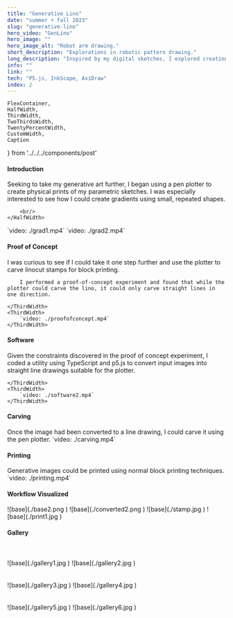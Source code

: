 ```yaml
---
title: "Generative Lino"
date: "summer + fall 2023"
slug: "generative-lino"
hero_video: "GenLino"
hero_image: ""
hero_image_alt: "Robot arm drawing."
short_description: "Explorations in robotic pattern drawing."
long_description: "Inspired by my digital sketches, I explored creating physical art with a pen plotter—a robotic arm controlled by code—producing prints with unique analog qualities. I was curious to see if I could take it one step further and use the plotter to carve linocut stamps for block printing."
info: ""
link: ""
tech: "P5.js, InkScape, AxiDraw"
index: 2
---
```

    FlexContainer,
    HalfWidth,
    ThirdWidth,
    TwoThirdsWidth,
    TwentyPercentWidth,
    CustomWidth,
    Caption
} from '../../../components/post'

#### Introduction
<FlexContainer>
    <HalfWidth>
        Seeking to take my generative art further, I began using a pen plotter to create physical prints of my parametric sketches.
        I was especially interested to see how I could create gradients using small, repeated shapes.

        <br/>
    </HalfWidth>
</FlexContainer>
<TwoThirdsWidth>
<FlexContainer>
    <CustomWidth width={"45%"}>
        `video: ./grad1.mp4`
    </CustomWidth>
    <CustomWidth width={"45%"}>
        `video: ./grad2.mp4`
    </CustomWidth>
</FlexContainer>
</TwoThirdsWidth>

#### Proof of Concept
<FlexContainer>
    <ThirdWidth>
        I was curious to see if I could take it one step further and use the plotter to carve linocut stamps for block printing.

        I performed a proof-of-concept experiment and found that while the plotter could carve the lino, it could only carve straight lines in one direction.

    </ThirdWidth>
    <ThirdWidth>
        `video: ./proofofconcept.mp4`
    </ThirdWidth>
</FlexContainer>

#### Software
<FlexContainer>
    <ThirdWidth>
       Given the constraints discovered in the proof of concept experiment, I coded a utility using TypeScript and p5.js to convert input images into straight line drawings suitable for the plotter.

    </ThirdWidth>
    <ThirdWidth>
        `video: ./software2.mp4`
    </ThirdWidth>
</FlexContainer>

#### Carving
<FlexContainer>
    <ThirdWidth>
        Once the image had been converted to a line drawing, I could carve it using the pen plotter.
    </ThirdWidth>
    <ThirdWidth>
        `video: ./carving.mp4`
    </ThirdWidth>
</FlexContainer>

#### Printing
<FlexContainer>
    <ThirdWidth>
       Generative images could be printed using normal block printing techniques.
    </ThirdWidth>
    <ThirdWidth>
        `video: ./printing.mp4`
    </ThirdWidth>
</FlexContainer>

#### Workflow Visualized
<FlexContainer>
    <CustomWidth width={"20%"}>
        ![base](./base2.png )
    </CustomWidth>
    <CustomWidth width={"20%"}>
        ![base](./converted2.png )
    </CustomWidth>
    <CustomWidth width={"20%"}>
        ![base](./stamp.jpg )
    </CustomWidth>
    <CustomWidth width={"20%"}>
        ![base](./print1.jpg )
    </CustomWidth>
</FlexContainer>

#### Gallery
<br/>
<br/>
<TwoThirdsWidth>
<FlexContainer>
    <CustomWidth width={"45%"}>
        ![base](./gallery1.jpg )
    </CustomWidth>
    <CustomWidth width={"45%"}>
        ![base](./gallery2.jpg )
    </CustomWidth>
</FlexContainer>
</TwoThirdsWidth>
<br/>
<br/>
<br/>
<TwoThirdsWidth>
<FlexContainer>
    <CustomWidth width={"45%"}>
        ![base](./gallery3.jpg )
    </CustomWidth>
    <CustomWidth width={"45%"}>
        ![base](./gallery4.jpg )
    </CustomWidth>
</FlexContainer>
</TwoThirdsWidth>
<br/>
<br/>
<br/>
<TwoThirdsWidth>
<FlexContainer>
    <CustomWidth width={"45%"}>
        ![base](./gallery5.jpg )
    </CustomWidth>
    <CustomWidth width={"45%"}>
        ![base](./gallery6.jpg )
    </CustomWidth>
</FlexContainer>
</TwoThirdsWidth>
<br/>
<br/>